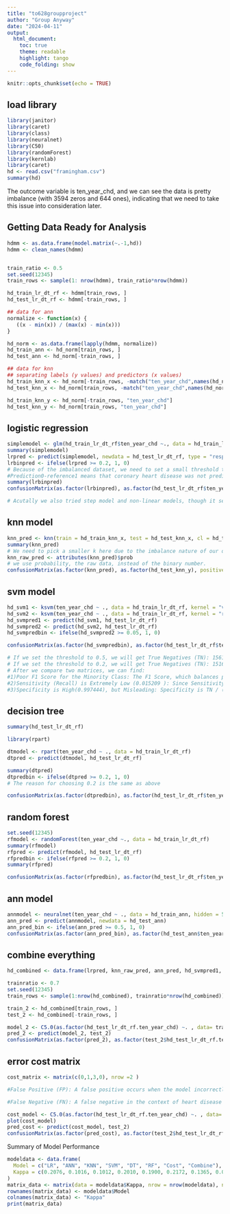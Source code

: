 ```yaml
---
title: "to628groupproject"
author: "Group Anyway"
date: "2024-04-11"
output:
  html_document:
    toc: true
    theme: readable
    highlight: tango
    code_folding: show
---
```


```r
knitr::opts_chunk$set(echo = TRUE)
```


## load library
```r
library(janitor)
library(caret)
library(class)
library(neuralnet)
library(C50)
library(randomForest)
library(kernlab)
library(caret)
hd <- read.csv("framingham.csv")
summary(hd)
```
The outcome variable is ten_year_chd, and we can see the data is pretty imbalance (with 3594 zeros and 644 ones), indicating that we need to take this issue into consideration later.

## Getting Data Ready for Analysis
```r
hdmm <- as.data.frame(model.matrix(~.-1,hd))
hdmm <- clean_names(hdmm)


train_ratio <- 0.5 
set.seed(12345)
train_rows <- sample(1: nrow(hdmm), train_ratio*nrow(hdmm))

hd_train_lr_dt_rf <- hdmm[train_rows, ]
hd_test_lr_dt_rf <- hdmm[-train_rows, ]

## data for ann
normalize <- function(x) {
   ((x - min(x)) / (max(x) - min(x)))
}

hd_norm <- as.data.frame(lapply(hdmm, normalize))
hd_train_ann <- hd_norm[train_rows, ]
hd_test_ann <- hd_norm[-train_rows, ]

## data for knn
## separating labels (y values) and predictors (x values)
hd_train_knn_x <- hd_norm[-train_rows, -match("ten_year_chd",names(hd_norm))]
hd_test_knn_x <- hd_norm[train_rows, -match("ten_year_chd",names(hd_norm))]

hd_train_knn_y <- hd_norm[-train_rows, "ten_year_chd"]
hd_test_knn_y <- hd_norm[train_rows, "ten_year_chd"]

```

## logistic regression
```r
simplemodel <- glm(hd_train_lr_dt_rf$ten_year_chd ~., data = hd_train_lr_dt_rf, family = "binomial")
summary(simplemodel)
lrpred <- predict(simplemodel, newdata = hd_test_lr_dt_rf, type = "response")
lrbinpred <- ifelse(lrpred >= 0.2, 1, 0)
# Because of the imbalanced dataset, we need to set a small threshold to guarantee the confusion matrix can better capture the minority part
#Prediction0-reference1 means that coronary heart disease was not predicted to occur within 10 years but was actually present, while prediction1-reference0 means that coronary heart disease was predicted to occur within 10 years but not actually present. Therefore, a greater number of prediction1-reference0 than prediction0 reference1 is more reasonable, since in our context misdiagnosis is better than not being detected.
summary(lrbinpred)
confusionMatrix(as.factor(lrbinpred), as.factor(hd_test_lr_dt_rf$ten_year_chd), positive = "1")

# Acutally we also tried step model and non-linear models, though it seems sensible that some predictors in the model are non-linear, the confusionmatrix did not show better performance. Hence, we remain the simple linear model.
```

## knn model
```r
knn_pred <- knn(train = hd_train_knn_x, test = hd_test_knn_x, cl = hd_train_knn_y, k = 5, prob = TRUE)
summary(knn_pred)
# We need to pick a smaller k here due to the imbalance nature of our data. A smaller k enables the model to capture more of the local structure of the data, which can be critical if the minority class forms compact clusters surrounded by the majority class. A larger k might overlook these local patterns in favor of broader, global patterns that tend to favor the majority class.
knn_raw_pred <- attributes(knn_pred)$prob
# we use probability, the raw data, instead of the binary number.
confusionMatrix(as.factor(knn_pred), as.factor(hd_test_knn_y), positive = "1")
```

## svm model
```r
hd_svm1 <- ksvm(ten_year_chd ~ ., data = hd_train_lr_dt_rf, kernel = "vanilladot")
hd_svm2 <- ksvm(ten_year_chd ~ ., data = hd_train_lr_dt_rf, kernel = "rbfdot")
hd_svmpred1 <- predict(hd_svm1, hd_test_lr_dt_rf)
hd_svmpred2 <- predict(hd_svm2, hd_test_lr_dt_rf)
hd_svmpredbin <- ifelse(hd_svmpred2 >= 0.05, 1, 0) 

confusionMatrix(as.factor(hd_svmpredbin), as.factor(hd_test_lr_dt_rf$ten_year_chd), positive = "1")

# If we set the threshold to 0.5, we will get True Negatives (TN): 1561; False Positives (FP): 4; False Negatives (FN): 259; True Positives (TP): 4 
# If we set the threshold to 0.2, we will get True Negatives (TN): 1516; False Positives (FP): 49; False Negatives (FN): 234; True Positives (TP):29
# After we compare two matrices, we can find: 
#1)Poor F1 Score for the Minority Class: The F1 Score, which balances precision and recall, may be quite low for the minority class. The model's precision is TP / (TP + FP), which is also low (4 / (4 + 4) = 0.5 in this case), and the F1 Score will be affected by both.
#2)Sensitivity (Recall) is Extremely Low (0.015209 ): Since Sensitivity is TP / (TP + FN), and TP is 4 in the larger threshold. 
#3)Specificity is High(0.997444), but Misleading: Specificity is TN / (TN + FP), which will be high due to the high TN. This could mistakenly suggest that the model is performing better than it is.
```

## decision tree
```r
summary(hd_test_lr_dt_rf)

library(rpart)

dtmodel <- rpart(ten_year_chd ~ ., data = hd_train_lr_dt_rf)
dtpred <- predict(dtmodel, hd_test_lr_dt_rf)

summary(dtpred)
dtpredbin <- ifelse(dtpred >= 0.2, 1, 0)
# The reason for choosing 0.2 is the same as above

confusionMatrix(as.factor(dtpredbin), as.factor(hd_test_lr_dt_rf$ten_year_chd), positive = "1")
```

## random forest
```r
set.seed(12345)
rfmodel <- randomForest(ten_year_chd ~., data = hd_train_lr_dt_rf)
summary(rfmodel)
rfpred <- predict(rfmodel, hd_test_lr_dt_rf)
rfpredbin <- ifelse(rfpred >= 0.2, 1, 0)
summary(rfpred)

confusionMatrix(as.factor(rfpredbin), as.factor(hd_test_lr_dt_rf$ten_year_chd), positive = "1")
```
## ann model
```r
annmodel <- neuralnet(ten_year_chd ~ ., data = hd_train_ann, hidden = 5)
ann_pred <- predict(annmodel, newdata = hd_test_ann)
ann_pred_bin <- ifelse(ann_pred >= 0.5, 1, 0)
confusionMatrix(as.factor(ann_pred_bin), as.factor(hd_test_ann$ten_year_chd), positive = "1")
```

## combine everything
```r
hd_combined <- data.frame(lrpred, knn_raw_pred, ann_pred, hd_svmpred1, hd_svmpred2, dtpred, rfpred, hd_test_lr_dt_rf$ten_year_chd)

trainratio <- 0.7
set.seed(12345)
train_rows <- sample(1:nrow(hd_combined), trainratio*nrow(hd_combined))

train_2 <- hd_combined[train_rows, ]
test_2 <- hd_combined[-train_rows, ]

model_2 <- C5.0(as.factor(hd_test_lr_dt_rf.ten_year_chd) ~. , data= train_2)
pred_2 <- predict(model_2, test_2)
confusionMatrix(as.factor(pred_2), as.factor(test_2$hd_test_lr_dt_rf.ten_year_chd), positive = "1")
```
## error cost matrix
```r
cost_matrix <- matrix(c(0,1,3,0), nrow =2 )

#False Positive (FP): A false positive occurs when the model incorrectly predicts that a person has heart disease when they do not. While this is certainly not ideal—possibly leading to unnecessary stress for the patient, additional tests, and healthcare costs—the consequences are generally not as severe as missing a true positive case.

#False Negative (FN): A false negative in the context of heart disease prediction means that a person who has heart disease is incorrectly predicted by the model as not having the disease. This is potentially dangerous as it may result in the patient not receiving timely treatment, which can lead to serious health complications or even death. Therefore, the cost of false negatives is considered to be high, as it directly impacts patient health and outcomes.

cost_model <- C5.0(as.factor(hd_test_lr_dt_rf.ten_year_chd) ~. , data= train_2, costs = cost_matrix)
plot(cost_model)
pred_cost <- predict(cost_model, test_2)
confusionMatrix(as.factor(pred_cost), as.factor(test_2$hd_test_lr_dt_rf.ten_year_chd), positive = "1")
```
Summary of Model Performance
```r
modeldata <- data.frame(
  Model = c("LR", "ANN", "KNN", "SVM", "DT", "RF", "Cost", "Combine"),
  Kappa = c(0.2076, 0.1016, 0.1012, 0.2010, 0.1900, 0.2172, 0.1365, 0.0758)
)
matrix_data <- matrix(data = modeldata$Kappa, nrow = nrow(modeldata), ncol = 1)
rownames(matrix_data) <- modeldata$Model
colnames(matrix_data) <- "Kappa"
print(matrix_data)
```

